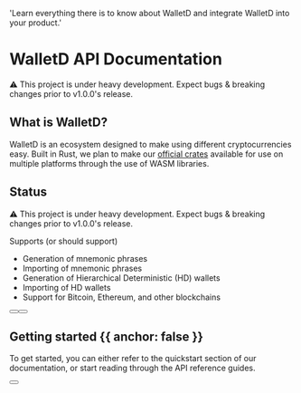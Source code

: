 
  'Learn everything there is to know about WalletD and integrate WalletD into your product.'

<HeroPattern />

# WalletD API Documentation

⚠️ This project is under heavy development. Expect bugs & breaking changes prior to v1.0.0's release.

## What is WalletD?

WalletD is an ecosystem designed to make using different cryptocurrencies easy. Built in Rust, we plan to make our [official crates](https://crates.io/crates/walletd) available for use on multiple platforms through the use of WASM libraries.

## Status
<Note>
  ⚠️ This project is under heavy development. Expect bugs & breaking changes prior to v1.0.0's release.
</Note>

Supports (or should support)

- Generation of mnemonic phrases
- Importing of mnemonic phrases
- Generation of Hierarchical Deterministic (HD) wallets
- Importing of HD wallets
- Support for Bitcoin, Ethereum, and other blockchains

<div className="not-prose mb-16 mt-6 flex gap-3">
  <Button href="/quickstart" arrow="right" children="Quickstart" />
  <Button href="/walletd_overview" variant="outline" children="Explore WalletD" />
</div>

## Getting started {{ anchor: false }}

To get started, you can either refer to the quickstart section of our documentation, or start reading through the API reference guides.

<div className="not-prose">
  <Button
    href="/walletd_overview"
    variant="text"
    arrow="right"
    children="Get your API key"
  />
</div>

